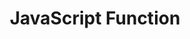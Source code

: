 ---
id: "web_easy_mc_003"
questionType: "MULTIPLE_CHOICE"
title: "JavaScript Function"
description: "What is JavaScript primarily used for in web development?"
difficulty: "EASY"
category: "Web Development"
options:
  - "Design layout"
  - "Add interactivity"
  - "Store data"
  - "Create server APIs"
correctAnswer: 1
---